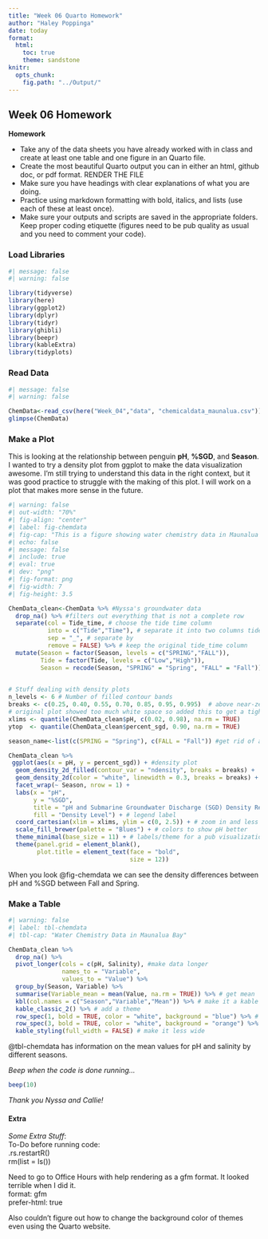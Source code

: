 ```yaml
---
title: "Week 06 Quarto Homework"
author: "Haley Poppinga"
date: today
format: 
  html:
    toc: true
    theme: sandstone
knitr: 
  opts_chunk:
    fig.path: "../Output/"
---
```

    
## Week 06 Homework

**Homework**  

* Take any of the data sheets you have already worked with in class and create at least one table and one figure in an Quarto file.  
* Create the most beautiful Quarto output you can in either an html, github doc, or pdf format. RENDER THE FILE
* Make sure you have headings with clear explanations of what you are doing.
* Practice using markdown formatting with bold, italics, and lists (use each of these at least once).
* Make sure your outputs and scripts are saved in the appropriate folders. Keep proper coding etiquette (figures need to be pub quality as usual and you need to comment your code).


### Load Libraries
```r
#| message: false
#| warning: false

library(tidyverse)
library(here)
library(ggplot2)
library(dplyr)
library(tidyr)
library(ghibli) 
library(beepr)
library(kableExtra)
library(tidyplots)
```


### Read Data

```r
#| message: false
#| warning: false

ChemData<-read_csv(here("Week_04","data", "chemicaldata_maunalua.csv"))
glimpse(ChemData)
```


### Make a Plot

This is looking at the relationship between penguin **pH**, **%SGD**, and **Season**.  
I wanted to try a density plot from ggplot to make the data visualization awesome. I'm still trying to understand this data in the right context, but it was good practice to struggle with the making of this plot. I will work on a plot that makes more sense in the future.

```r
#| warning: false
#| out-width: "70%"
#| fig-align: "center"
#| label: fig-chemdata
#| fig-cap: "This is a figure showing water chemistry data in Maunalua Bay by season."
#| echo: false
#| message: false
#| include: true
#| eval: true
#| dev: "png"
#| fig-format: png
#| fig-width: 7
#| fig-height: 3.5

ChemData_clean<-ChemData %>% #Nyssa's groundwater data
  drop_na() %>% #filters out everything that is not a complete row
  separate(col = Tide_time, # choose the tide time column
           into = c("Tide","Time"), # separate it into two columns tide and time
           sep = "_", # separate by 
           remove = FALSE) %>% # keep the original tide_time column
  mutate(Season = factor(Season, levels = c("SPRING","FALL")),
         Tide = factor(Tide, levels = c("Low","High")),
         Season = recode(Season, "SPRING" = "Spring", "FALL" = "Fall"))
  

# Stuff dealing with density plots
n_levels <- 6 # Number of filled contour bands
breaks <- c(0.25, 0.40, 0.55, 0.70, 0.85, 0.95, 0.995)  # above near-zero density
# original plot showed too much white space so added this to get a tighter view, set limits on axes
xlims <- quantile(ChemData_clean$pH, c(0.02, 0.98), na.rm = TRUE)
ytop  <- quantile(ChemData_clean$percent_sgd, 0.90, na.rm = TRUE)  

season_name<-list(c(SPRING = "Spring"), c(FALL = "Fall")) #get rid of all caps

ChemData_clean %>%
 ggplot(aes(x = pH, y = percent_sgd)) + #density plot
  geom_density_2d_filled(contour_var = "ndensity", breaks = breaks) + 
  geom_density_2d(color = "white", linewidth = 0.3, breaks = breaks) +   # thin white contour lines on top (had to look up breaks stuff)
  facet_wrap(~ Season, nrow = 1) +
  labs(x = "pH",
       y = "%SGD",
       title = "pH and Submarine Groundwater Discharge (SGD) Density Regions by Season",
       fill = "Density Level") + # legend label
  coord_cartesian(xlim = xlims, ylim = c(0, 2.5)) + # zoom in and less white space
  scale_fill_brewer(palette = "Blues") + # colors to show pH better
  theme_minimal(base_size = 11) + # labels/theme for a pub visualization
  theme(panel.grid = element_blank(),
        plot.title = element_text(face = "bold",
                                  size = 12))
```
When you look @fig-chemdata we can see the density differences between pH and %SGD between Fall and Spring.



### Make a Table  

```r
#| warning: false
#| label: tbl-chemdata
#| tbl-cap: "Water Chemistry Data in Maunalua Bay"

ChemData_clean %>%
  drop_na() %>%
  pivot_longer(cols = c(pH, Salinity), #make data longer
               names_to = "Variable",
               values_to = "Value") %>%
  group_by(Season, Variable) %>%
  summarise(Variable_mean = mean(Value, na.rm = TRUE)) %>% # get mean 
  kbl(col.names = c("Season","Variable","Mean")) %>% # make it a kable table and rename headers
  kable_classic_2() %>% # add a theme
  row_spec(1, bold = TRUE, color = "white", background = "blue") %>% # highlight row 3
  row_spec(3, bold = TRUE, color = "white", background = "orange") %>%
  kable_styling(full_width = FALSE) # make it less wide
```

@tbl-chemdata has information on the mean values for pH and salinity by different seasons.


_Beep when the code is done running..._
```r
beep(10)
```


_Thank you Nyssa and Callie!_  








#### Extra  

_Some Extra Stuff_:  
To-Do before running code:  
.rs.restartR()  
rm(list = ls())  


Need to go to Office Hours with help rendering as a gfm format. It looked terrible when I did it.  
format: gfm  
prefer-html: true  

Also couldn't figure out how to change the background color of themes even using the Quarto website.  








